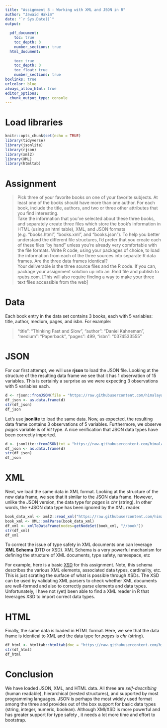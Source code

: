 ```yaml
---
title: "Assignment 8 - Working with XML and JSON in R"
author: "Jawaid Hakim"
date: "`r Sys.Date()`"
output:
  
  pdf_document: 
    toc: true
    toc_depth: 3
    number_sections: true
  html_document:
    
    toc: true
    toc_depth: 3
    toc_float: true
    number_sections: true
boxlinks: true
urlcolor: blue
always_allow_html: true
editor_options: 
  chunk_output_type: console
---
```


# Load libraries

```r
knitr::opts_chunk$set(echo = TRUE)
library(tidyverse)
library(jsonlite)
library(rjson)
library(xml2)
library(XML)
library(htmltab)
```

# Assignment
    
>Pick three of your favorite books on one of your favorite subjects. At least one of the books should have more
than one author. For each book, include the title, authors, and two or three other attributes that you find
interesting.  
Take the information that you’ve selected about these three books, and separately create three files which
store the book’s information in HTML (using an html table), XML, and JSON formats (e.g. “books.html”,
“books.xml”, and “books.json”). To help you better understand the different file structures, I’d prefer that you
create each of these files “by hand” unless you’re already very comfortable with the file formats.
Write R code, using your packages of choice, to load the information from each of the three sources into
separate R data frames. Are the three data frames identical?  
Your deliverable is the three source files and the R code. If you can, package your assignment solution up into
an .Rmd file and publish to rpubs.com. [This will also require finding a way to make your three text files
accessible from the web]

# Data

Each book entry in the data set contains 3 books, each with 5 variables: title, author, medium, pages, and isbn. For example:

> "title": "Thinking Fast and Slow",
  "author": "Daniel Kahneman",
  "medium": "Paperback",
  "pages": 499,
  "isbn": "0374533555"
        
# JSON

For our first attempt, we will use **rjson** to load the JSON file. Looking at the structure of the resulting data frame we see that it has 1 observation of 15 variables. This is certainly a surprise as we were expecting 3 observations with 5 variables each.

```r
d <- rjson::fromJSON(file = "https://raw.githubusercontent.com/himalayahall/DATA607/main/Assignment%208/books.json")
df_json <- as.data.frame(d)
str(df_json)
df_json
```

Let's use **jsonlite** to load the same data. Now, as expected, the resulting data frame contains 3 observations of 5 variables. Furthermore, we observe *pages* variable is of *int* type. A nice verification that JSON data types have been correctly imported.

```r
d <- jsonlite::fromJSON(txt = "https://raw.githubusercontent.com/himalayahall/DATA607/main/Assignment%208/books.json")
df_json <- as.data.frame(d)
str(df_json)
df_json
```

# XML

Next, we load the same data in XML format. Looking at the structure of the new data frame, we see that it similar to the JSON data frame. However, unlike the JSON version, the data type for *pages* is *chr* (string). In other words, the *JSON data type has been ignored by the XML reader.

```r
book_data_xml <- xml2::read_xml("https://raw.githubusercontent.com/himalayahall/DATA607/main/Assignment%208/books.xml")
book_xml <- XML::xmlParse(book_data_xml)
df_xml <- xmlToDataFrame(nodes=getNodeSet(book_xml, "//book"))
str(df_xml)
df_xml
```

To correct the issue of type safety in XML documents one can leverage **XML Schema** (DTD or XSD). XML Schema is a very powerful mechanism for defining the structure of XML documents, type safety, namespace, etc  

For example, here is a basic [XSD](https://raw.githubusercontent.com/himalayahall/DATA607/main/Assignment%208/books.xsd) for this assignment. Note, this schema describes the various XML elements, associated data types, cardinality, etc. This is just scrating the surface of what is possible through XSDs. The XSD can be used by validating XML parsers to check whether XML documents are well-formed and also to correctly parse elements and data types. Unfortunately, I have not (yet) been able to find a XML reader in R that leverages XSD to import correct data types.

# HTML

Finally, the same data is loaded in HTML format. Here, we see that the data frame is identical to XML and the data type for *pages* is *chr* (string).

```r
df_html <- htmltab::htmltab(doc = "https://raw.githubusercontent.com/himalayahall/DATA607/main/Assignment%208/books.html")
str(df_html)
df_html
```

# Conclusion

We have loaded JSON, XML, and HTML data. All three are *self-describing* (human readable), hierarchical (nested structures), and supported by most programming languages. JSON is perhaps the most widely used format among the three and provides out of the box support for basic data types (string, integer, numeric, boolean). Although XMl/XSD is more powerful and has  greater support for type safety , it needs a lot more time and effort to bootstrap.

